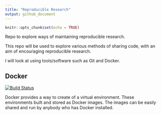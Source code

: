 ```yaml
---
title: "Reproducible Research"
output: github_document
---
```


```r
knitr::opts_chunk$set(echo = TRUE)
```

<!-- This document was created using 'README.Rmd' edit that file -->

Repo to explore ways of maintaining reproducible research.

This repo will be used to explore various methods of sharing code, with an aim of encouraging reproducible research.

I will look at using tools/software such as Git and Docker.


## Docker

[![Build Status](https://travis-ci.org/aboland/ReproducibleResearch.svg?branch=master)](https://travis-ci.org/aboland/ReproducibleResearch)

Docker provides a way to create of a virtual environment. These environments built and stored as Docker images. The images can be easily shared and run by anybody who has Docker installed.






